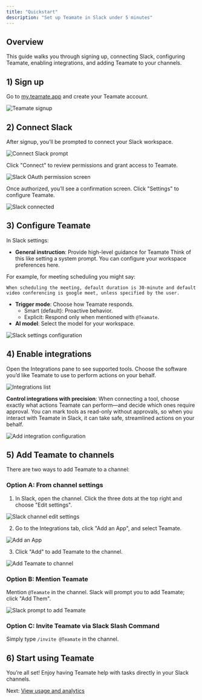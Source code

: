 ```yaml
---
title: "Quickstart"
description: "Set up Teamate in Slack under 5 minutes"
---
```


## Overview

This guide walks you through signing up, connecting Slack, configuring Teamate, enabling integrations, and adding Teamate to your channels.

## 1) Sign up

Go to [my.teamate.app](https://my.teamate.app) and create your Teamate account.

![Teamate signup](/images/teamate_signup.png)

## 2) Connect Slack

After signup, you’ll be prompted to connect your Slack workspace.

![Connect Slack prompt](/images/onboarding_slack_connect.png)

Click "Connect" to review permissions and grant access to Teamate.

![Slack OAuth permission screen](/images/onboarding_connect_slack_workspace.png)

Once authorized, you’ll see a confirmation screen. Click "Settings" to configure Teamate.

![Slack connected](/images/onboarding_slack_connected.png)

## 3) Configure Teamate

In Slack settings:

- **General instruction**: Provide high-level guidance for Teamate
  Think of this like setting a system prompt. You can configure your workspace preferences here.

For example, for meeting scheduling you might say:

```
When scheduling the meeting, default duration is 30-minute and default video conferencing is google meet, unless specified by the user.
```

- **Trigger mode**: Choose how Teamate responds.
  - Smart (default): Proactive behavior.
  - Explicit: Respond only when mentioned with `@Teamate`.
- **AI model**: Select the model for your workspace.

![Slack settings configuration](/images/onboarding_teamate_config.png)

## 4) Enable integrations

Open the Integrations pane to see supported tools. Choose the software you’d like Teamate to use to perform actions on your behalf.

![Integrations list](/images/integration_page.png)

**Control integrations with precision**: When connecting a tool, choose exactly what actions Teamate can perform—and decide which ones require approval. You can mark tools as read-only without approvals, so when you interact with Teamate in Slack, it can take safe, streamlined actions on your behalf.

![Add integration configuration](/images/add_integration_example.png)

## 5) Add Teamate to channels

There are two ways to add Teamate to a channel:

### Option A: From channel settings

1. In Slack, open the channel. Click the three dots at the top right and choose "Edit settings".

![Slack channel edit settings](/images/slack_edit_setting.png)

2. Go to the Integrations tab, click "Add an App", and select Teamate.

![Add an App](/images/slack_add_teamate_step1.png)

3. Click "Add" to add Teamate to the channel.

![Add Teamate to channel](/images/slack_add_teamate_step2.png)

### Option B: Mention Teamate

Mention `@Teamate` in the channel. Slack will prompt you to add Teamate; click "Add Them".

![Slack prompt to add Teamate](/images/add_teamate.png)

### Option C: Invite Teamate via Slack Slash Command

Simply type `/invite @Teamate` in the channel.

## 6) Start using Teamate

You’re all set\! Enjoy having Teamate help with tasks directly in your Slack channels.

Next: [View usage and analytics](/usage)